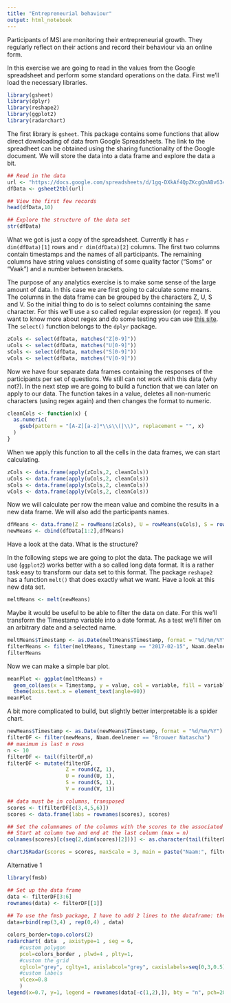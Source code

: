 ```yaml
---
title: "Entrepreneurial behaviour"
output: html_notebook
---
```


Participants of MSI are monitoring their entrepreneurial growth. They regularly reflect on their actions and record their behaviour via an online form.

In this exercise we are going to read in the values from the Google spreadsheet and perform some standard operations on the data. First we'll load the necessary libraries.

```r
library(gsheet)
library(dplyr)
library(reshape2)
library(ggplot2)
library(radarchart)
```

The first library is `gsheet`. This package contains some functions that allow direct downloading of data from Google Spreadsheets. The link to the spreadheet can be obtained using the sharing functionality of the Google document. We will store the data into a data frame and explore the data a bit.

```r
## Read in the data
url <- "https://docs.google.com/spreadsheets/d/1gq-DXkAf4QpZKcgQnABv634DKXjTCHepUi5rHw19Yeg/edit?usp=sharing"
dfData <- gsheet2tbl(url)

## View the first few records
head(dfData,10)

## Explore the structure of the data set
str(dfData)
```

What we got is just a copy of the spreadsheet. Currently it has `r dim(dfData)[1]` rows and `r dim(dfData)[2]` columns. The first two columns contain timestamps and the names of all participants. The remaining columns have string values consisting of some quality factor ("Soms" or "Vaak") and a number between brackets.

The purpose of any analytics exercise is to make some sense of the large amount of data. In this case we are first going to calculate some means. The columns in the data frame can be grouped by the characters Z, U, S and V. So the initial thing to do is to select columns containing the same character. For this we'll use a so called regular expression (or regex). If you want to know more about regex and do some testing you can use [this site]("http://regexr.com/"). The `select()` function belongs to the `dplyr` package.

```r
zCols <- select(dfData, matches("Z[0-9]"))
uCols <- select(dfData, matches("U[0-9]"))
sCols <- select(dfData, matches("S[0-9]"))
vCols <- select(dfData, matches("V[0-9]"))
```

Now we have four separate data frames containing the responses of the participants per set of questions. We still can not work with this data (why not?). In the next step we are going to build a function that we can later on apply to our data. The function takes in a value, deletes all non-numeric characters (using regex again) and then changes the format to numeric.

```r
cleanCols <- function(x) {
  as.numeric(
    gsub(pattern = "[A-Z][a-z]*\\s\\(|\\)", replacement = "", x)
  )
}
```

When we apply this function to all the cells in the data frames, we can start calculating.

```r
zCols <- data.frame(apply(zCols,2, cleanCols))
uCols <- data.frame(apply(uCols,2, cleanCols))
sCols <- data.frame(apply(sCols,2, cleanCols))
vCols <- data.frame(apply(vCols,2, cleanCols))
```

Now we will calculate per row the mean value and combine the results in a new data frame. We will also add the participants names.

```r
dfMeans <- data.frame(Z = rowMeans(zCols), U = rowMeans(uCols), S = rowMeans(sCols), V = rowMeans(vCols))
newMeans <- cbind(dfData[1:2],dfMeans)
```

Have a look at the data. What is the structure?

In the following steps we are going to plot the data. The package we will use (`ggplot2`) works better with a so called long data format. It is a rather task easy to transform our data set to this format. The package `reshape2` has a function `melt()` that does exactly what we want. Have a look at this new data set.

```r
meltMeans <- melt(newMeans)
```

Maybe it would be useful to be able to filter the data on date. For this we'll transform the Timestamp variable into a date format. As a test we'll filter on an arbitrary date and a selected name.

```r
meltMeans$Timestamp <- as.Date(meltMeans$Timestamp, format = "%d/%m/%Y")
filterMeans <- filter(meltMeans, Timestamp == "2017-02-15", Naam.deelnemer == "Bouwmeister Rick")
filterMeans
```


Now we can make a simple bar plot.

```r
meanPlot <- ggplot(meltMeans) + 
  geom_col(aes(x = Timestamp, y = value, col = variable, fill = variable)) +
  theme(axis.text.x = element_text(angle=90))
meanPlot
```

A bit more complicated to build, but slightly better interpretable is a spider chart.

```r

newMeans$Timestamp <- as.Date(newMeans$Timestamp, format = "%d/%m/%Y")
filterDF <- filter(newMeans, Naam.deelnemer == "Brouwer Natascha")
## maximum is last n rows
n <- 10
filterDF <- tail(filterDF,n)
filterDF <- mutate(filterDF,
                   Z = round(Z, 1),
                   U = round(U, 1),
                   S = round(S, 1),
                   V = round(V, 1))

## data must be in columns, transposed
scores <- t(filterDF[c(3,4,5,6)])
scores <- data.frame(labs = rownames(scores), scores)

## Set the columnames of the columns with the scores to the associated timestamps.
## Start at column two and end at the last column (max = n)
colnames(scores)[c(seq(2,dim(scores)[2]))] <- as.character(tail(filterDF$Timestamp, n))

chartJSRadar(scores = scores, maxScale = 3, main = paste("Naam:", filterDF$Naam.deelnemer[1]), polyAlpha = 0)
```
Alternative 1

```r
library(fmsb)

## Set up the data frame
data <- filterDF[3:6]
rownames(data) <- filterDF[[1]]
 
## To use the fmsb package, I have to add 2 lines to the dataframe: the max and min of each topic to show on the plot!
data=rbind(rep(3,4) , rep(0,4) , data)

colors_border=topo.colors(2)
radarchart( data  , axistype=1 , seg = 6,
    #custom polygon
    pcol=colors_border , plwd=4 , plty=1,
    #custom the grid
    cglcol="grey", cglty=1, axislabcol="grey", caxislabels=seq(0,3,0.5), cglwd=0.8,
    #custom labels
    vlcex=0.8 
    )
legend(x=0.7, y=1, legend = rownames(data[-c(1,2),]), bty = "n", pch=20 , col=colors_border , text.col = "grey", cex=1.2, pt.cex=3)
```







